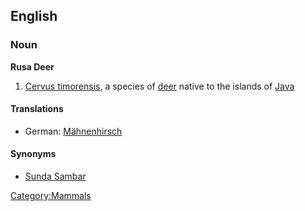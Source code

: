 ==English==
{{wikipedia}}

===Noun===
'''Rusa Deer'''
# [[Cervus timorensis]], a species of [[deer]] native to the islands of [[Java]]

====Translations====
*German: [[Mähnenhirsch]] {{m}}

====Synonyms====
*[[Sunda Sambar]]

[[Category:Mammals]]